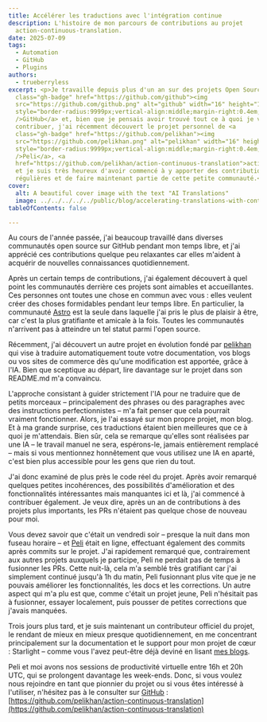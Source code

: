 ```yaml
---
title: Accélérer les traductions avec l'intégration continue
description: L'histoire de mon parcours de contributions au projet
  action-continuous-translation.
date: 2025-07-09
tags:
  - Automation
  - GitHub
  - Plugins
authors:
  - trueberryless
excerpt: <p>Je travaille depuis plus d'un an sur des projets Open Source sur <a
  class="gh-badge" href="https://github.com/github"><img
  src="https://github.com/github.png" alt="github" width="16" height="16"
  style="border-radius:9999px;vertical-align:middle;margin-right:0.4em;"
  />GitHub</a> et, bien que je pensais avoir trouvé tout ce à quoi je voulais
  contribuer, j'ai récemment découvert le projet personnel de <a
  class="gh-badge" href="https://github.com/pelikhan"><img
  src="https://github.com/pelikhan.png" alt="pelikhan" width="16" height="16"
  style="border-radius:9999px;vertical-align:middle;margin-right:0.4em;"
  />Peli</a>, <a
  href="https://github.com/pelikhan/action-continuous-translation">action-continuous-translation</a>,
  et je suis très heureux d'avoir commencé à y apporter des contributions
  régulières et de faire maintenant partie de cette petite communauté.</p>
cover:
  alt: A beautiful cover image with the text "AI Translations"
  image: ../../../../../public/blog/accelerating-translations-with-continuous-integration.png
tableOfContents: false

---
```


Au cours de l'année passée, j'ai beaucoup travaillé dans diverses communautés open source sur GitHub pendant mon temps libre, et j'ai apprécié ces contributions quelque peu relaxantes car elles m'aident à acquérir de nouvelles connaissances quotidiennement.

Après un certain temps de contributions, j'ai également découvert à quel point les communautés derrière ces projets sont aimables et accueillantes. Ces personnes ont toutes une chose en commun avec vous : elles veulent créer des choses formidables pendant leur temps libre. En particulier, la communauté [Astro](https://github.com/withastro) est la seule dans laquelle j'ai pris le plus de plaisir à être, car c'est la plus gratifiante et amicale à la fois. Toutes les communautés n'arrivent pas à atteindre un tel statut parmi l'open source.

Récemment, j'ai découvert un autre projet en évolution fondé par [pelikhan](https://github.com/pelikhan) qui vise à traduire automatiquement toute votre documentation, vos blogs ou vos sites de commerce dès qu'une modification est apportée, grâce à l'IA. Bien que sceptique au départ, lire davantage sur le projet dans son README.md m'a convaincu.

L'approche consistant à guider strictement l'IA pour ne traduire que de petits morceaux – principalement des phrases ou des paragraphes avec des instructions perfectionnistes – m'a fait penser que cela pourrait vraiment fonctionner. Alors, je l'ai essayé sur mon propre projet, mon blog. Et à ma grande surprise, ces traductions étaient bien meilleures que ce à quoi je m'attendais. Bien sûr, cela se remarque qu'elles sont réalisées par une IA – le travail manuel ne sera, espérons-le, jamais entièrement remplacé – mais si vous mentionnez honnêtement que vous utilisez une IA en aparté, c'est bien plus accessible pour les gens que rien du tout.

J'ai donc examiné de plus près le code réel du projet. Après avoir remarqué quelques petites incohérences, des possibilités d'amélioration et des fonctionnalités intéressantes mais manquantes ici et là, j'ai commencé à contribuer également. Je veux dire, après un an de contributions à des projets plus importants, les PRs n'étaient pas quelque chose de nouveau pour moi.

Vous devez savoir que c'était un vendredi soir – presque la nuit dans mon fuseau horaire – et [Peli](https://github.com/pelikhan) était en ligne, effectuant également des commits après commits sur le projet. J'ai rapidement remarqué que, contrairement aux autres projets auxquels je participe, Peli ne perdait pas de temps à fusionner les PRs. Cette nuit-là, cela m'a semblé très gratifiant car j'ai simplement continué jusqu'à 1h du matin, Peli fusionnant plus vite que je ne pouvais améliorer les fonctionnalités, les docs et les corrections. Un autre aspect qui m'a plu est que, comme c'était un projet jeune, Peli n'hésitait pas à fusionner, essayer localement, puis pousser de petites corrections que j'avais manquées.

Trois jours plus tard, et je suis maintenant un contributeur officiel du projet, le rendant de mieux en mieux presque quotidiennement, en me concentrant principalement sur la documentation et le support pour mon projet de cœur : Starlight – comme vous l'avez peut-être déjà deviné en lisant [mes blogs](../../blog/tags/starlight/).

Peli et moi avons nos sessions de productivité virtuelle entre 16h et 20h UTC, qui se prolongent davantage les week-ends. Donc, si vous voulez nous rejoindre en tant que pionnier du projet ou si vous êtes intéressé à l'utiliser, n'hésitez pas à le consulter sur [GitHub](https://github.com/github) : [https://github.com/pelikhan/action-continuous-translation](https://github.com/pelikhan/action-continuous-translation)
